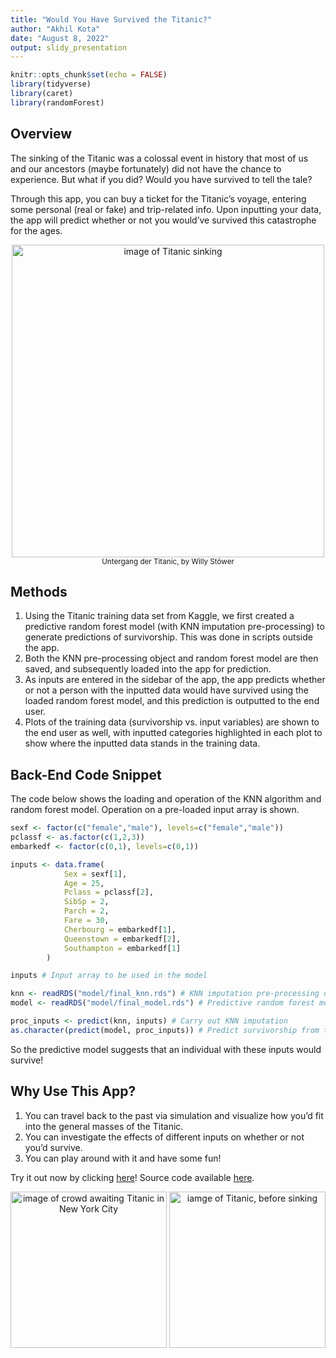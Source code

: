 ```yaml
---
title: "Would You Have Survived the Titanic?"
author: "Akhil Kota"
date: "August 8, 2022"
output: slidy_presentation
---
```


```r
knitr::opts_chunk$set(echo = FALSE)
library(tidyverse)
library(caret)
library(randomForest)
```

## Overview
The sinking of the Titanic was a colossal event in history that most of us and our ancestors (maybe fortunately) did not have the chance to experience. But what if you did? Would you have survived to tell the tale?  
  
Through this app, you can buy a ticket for the Titanic's voyage, entering some personal (real or fake) and trip-related info. Upon inputting your data, the app will predict whether or not you would've survived this catastrophe for the ages. 

<center>
<img src="images/titanic_sinking.jpeg" alt="image of Titanic sinking" width="500"/> <br>
<small>Untergang der Titanic, by Willy Stöwer</small>
</center>

## Methods
1. Using the Titanic training data set from Kaggle, we first created a predictive random forest model (with KNN imputation pre-processing) to generate predictions of survivorship. This was done in scripts outside the app. 
2. Both the KNN pre-processing object and random forest model are then saved, and subsequently loaded into the app for prediction. 
3. As inputs are entered in the sidebar of the app, the app predicts whether or not a person with the inputted data would have survived using the loaded random forest model, and this prediction is outputted to the end user.
4. Plots of the training data (survivorship vs. input variables) are shown to the end user as well, with inputted categories highlighted in each plot to show where the inputted data stands in the training data.

## Back-End Code Snippet
The code below shows the loading and operation of the KNN algorithm and random forest model. Operation on a pre-loaded input array is shown.
```r
sexf <- factor(c("female","male"), levels=c("female","male"))
pclassf <- as.factor(c(1,2,3))
embarkedf <- factor(c(0,1), levels=c(0,1))

inputs <- data.frame(
            Sex = sexf[1],
            Age = 25,
            Pclass = pclassf[2],
            SibSp = 2,
            Parch = 2,
            Fare = 30,
            Cherbourg = embarkedf[1],
            Queenstown = embarkedf[2],
            Southampton = embarkedf[1]
        )
```

```r
inputs # Input array to be used in the model

knn <- readRDS("model/final_knn.rds") # KNN imputation pre-processing object
model <- readRDS("model/final_model.rds") # Predictive random forest model

proc_inputs <- predict(knn, inputs) # Carry out KNN imputation
as.character(predict(model, proc_inputs)) # Predict survivorship from the processed
```
So the predictive model suggests that an individual with these inputs would survive!

## Why Use This App?
1. You can travel back to the past via simulation and visualize how you'd fit into the general masses of the Titanic.
2. You can investigate the effects of different inputs on whether or not you'd survive.
3. You can play around with it and have some fun!  
  
Try it out now by clicking [here](https://akota64.shinyapps.io/titanic-app/)!
Source code available [here](https://github.com/akota64/would_you_survive_titanic_project).

<center>
<img src="images/titanic_crowd.jpeg" alt="image of crowd awaiting Titanic in New York City" height="250"/>
<img src="images/titanic.jpeg" alt="iamge of Titanic, before sinking" height="250"/>
</center>